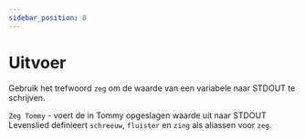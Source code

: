 ```yaml
---
sidebar_position: 8
---
```


# Uitvoer

Gebruik het trefwoord `zeg` om de waarde van een variabele naar STDOUT te schrijven.

`Zeg Tommy` - voert de in Tommy opgeslagen waarde uit naar STDOUT
Levenslied definieert `schreeuw`, `fluister` en `zing` als aliassen voor `zeg`.
